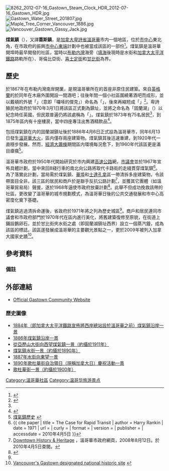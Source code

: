[[File:8262_2012-07-16_Gastown_Steam_Clock_HDR_2012-07-16_Gastown_HDR.jpg|thumb]]
[[File:Gastown_Water_Street_201807.jpg|thumb]]
[[File:Maple_Tree_Corner_Vancouver_1886.jpg|thumb]]
[[File:Vancouver_Gastown_Gassy_Jack.jpg|thumb]]

'''煤氣鎮'''{{noteTag|name=中文名|1=溫哥華市政府的官方中文文件中以「煤氣鎮」作為「Gastown」的中文譯名[http://vancouver.ca/commsvcs/planning/chinatown/pdfs/ChinatownCommunityPlanBackgrounder2009-CH.pdf][http://vancouver.ca/commsvcs/planning/corejobs/pdf/research/newsletter4chinese.pdf]，本文遂以此為準。}}（{{lang-en|Gastown}}），又譯'''蓋斯鎮'''，是[[加拿大|加拿大]][[卑詩省|卑詩省]][[溫哥華|溫哥華]]市内一個地區，位於[[溫哥華市中心|市中心]]東北角，在市政府的振興[[溫哥華市中心東端|市中心東端]]計劃中也被當成該區的一部份<ref>{{Cite web |url=http://vancouver.ca/commsvcs/planning/dtes/pdf/DTESDirectionsbackgrounder.pdf |title=10 Years of Downtown Eastside Revitalization: A Backgrounder |access-date=2010-08-24 |archive-date=2010-12-26 |archive-url=https://web.archive.org/web/20101226125054/http://vancouver.ca/commsvcs/planning/dtes/pdf/DTESDirectionsbackgrounder.pdf |dead-url=no }}</ref>。煤氣鎮是溫哥華開埠時最早開發的社區，當時以[[布勒内灣|布勒内灣]]海旁（[[填海|填海]]後現時是水街和[[加拿大太平洋鐵路|加拿大太平洋鐵路]]路軌所在）、哥倫比亞街、[[喜士定街|喜士定街]]和[[甘比街|甘比街]]為界。

==歷史==
{{le|喜士定木廠|Hastings Mill}}於1867年在布勒内灣南岸開業，是現溫哥華所在的首座非原住民建築。來自[[英格蘭|英格蘭]]的{{link-en|傑克·戴頓|John Deighton}}於同年在木廠外圍開設一間酒吧；往後年間一個小社區圍繞著酒吧而成形，並以戴頓的外號「{{lang|en|Gassy Jack}}」（意即「囉嗦的傑克」）命名為「{{lang|en|Gassy's Town}}」，後來再縮短成「{{lang|en|Gastown}}」<ref name="Snyders">{{Cite book| last = Snyders  | first = Tom  | authorlink =   | coauthors = O'Rourke, Jennifer | title = Namely Vancouver: A Hidden History of Vancouver Place Names  | publisher = Arsenal Pulp Press  | date = 2002  | location =   | pages = 111  | url =   | doi =   | id =   | isbn = 9781551520773}}</ref>。卑詩殖民地政府於1870年3月1日將該區正式劃為鎮址，並將之命名為「固蘭湖」（{{lang|en|Granville}}）以紀念時任英國{{link-en|殖民地大臣|Secretary of State for the Colonies}}{{link-en|固蘭湖·李維森-高爾，第二代固蘭湖伯爵|Granville Leveson-Gower, 2nd Earl Granville|固蘭湖伯爵}}，但民眾普遍仍將該處稱為「{{lang|en|Gastown}}」。煤氣鎮於1873年有75名居民<ref name="Snyders"/>，到1875年區内有十座樓房，當中四座專注出售酒精飲品<ref>{{Cite book| last = McDonald | first = Robert A. J. | authorlink =   | coauthors =  | title = Making Vancouver: class, status, and social boundaries, 1863-1913 | publisher = UBC Press  | date = 1996  | location =   | pages = [https://archive.org/details/makingvancouverc0000mcdo/page/13 13]  | url =https://archive.org/details/makingvancouverc0000mcdo| doi =   | id =   | isbn = 9780774805551}}</ref>。

包括煤氣鎮在内的固蘭湖鎮址後於1886年4月6日正式設為溫哥華市，同年6月13日發生[[溫哥華大火|溫哥華大火]]，區内僅存兩座建築物。煤氣鎮其後迅速重建，到1920年代一直穩步發展。然而，[[經濟大蕭條|經濟大蕭條]]期間區内環境每況愈下，到1960年代該區更是滿目瘡痍<ref>[http://www.gastown.org/history/index.html 煤氣鎮歷史] {{webarchive|url=https://web.archive.org/web/20091125034053/http://www.gastown.org/history/index.html |date=2009-11-25 }}</ref>。

溫哥華市政府於1950年代開始研究於市内興建[[高速公路|高速公路]]網，[[溫哥華市議會|市議會]]並於1967年宣佈具體計劃，當中來回8綫行車的南北向公路將取代卡路街的走綫貫穿煤氣鎮<ref>{{ cite paper
| title = The Case for Rapid Transit
| author = Harry Rankin
| date = 1971
| url = 
| curly = 
| format = 
| version = 
| publisher = 
| accessdate = 2010年4月5日
}}</ref>。為了落實此計劃，當局需於煤氣鎮、[[溫哥華華埠|華埠]]和[[士達孔拿|士達孔拿]]區一帶清拆多座建築物，令該帶面目全非。該三區的居民和商戶於是聯手反抗公路計劃<ref name="COVHist">[http://vancouver.ca/community_profiles/downtown/history.htm Downtown History & Heritage] {{Wayback|url=http://vancouver.ca/community_profiles/downtown/history.htm |date=20110810210155 }}，溫哥華市政府網頁，2008年8月12日。於2010年4月5日查閱。</ref>，並獲其它團體（如溫哥華貿易局）聲援，遂於1968年逼使市政府放棄計劃<ref name="Yee">{{cite book
  | last = Yee
  | first = Paul
  | authorlink = 
  | title = ''Saltwater City: An Illustrated History of the Chinese in Vancouver''
  | publisher = Douglas & McIntyre Ltd.
  | series = 
  | year = 2006
  | doi = 
  | isbn = 155365174X
  | pages = 第148-151頁 }}
</ref>。此舉不但成功挽救該帶的社區，更改變了溫哥華的城市規劃模式，為溫哥華日後的公共交通發展和市中心高密度化奠下基礎。

煤氣鎮逃過清拆命運後，省政府於1971年將之列為歷史城區<ref name="COVHist"/>。商戶和居民連同市議會和市政府部門於1970年代在區内進行美化，將舊建築復修至原貌，在街道上鋪設鵝卵石，並於甘比街夾水街之處（即固蘭湖鎮址西界）設立一個蒸汽鐘，成為該區的標誌。該區遂發展成溫哥華的主要觀光景點之一，更於2009年被列入加拿大國家史蹟<ref>[http://www.vancouversun.com/travel/Vancouver+Gastown+designated+national+historic+site/1789744/story.html Vancouver's Gastown designated national historic site] {{webarchive|url=https://web.archive.org/web/20090717042252/http://www.vancouversun.com/travel/Vancouver+Gastown+designated+national+historic+site/1789744/story.html |date=2009-07-17 }}</ref>。

==參考資料==
{{reflist|2}}

===備註===
<div class="references-small">
{{NoteFoot}}
</div>

==外部連結==
{{commonscat|Gastown}}
* [http://www.gastown.org Official Gastown Community Website] {{Wayback|url=http://www.gastown.org/ |date=20040525230354 }}

===歷史圖像===
* [http://webarchive.loc.gov/all/20061023042500/http://www.bcarchives.gov.bc.ca/cgi-bin/www2i/.visual/img_med/dir_100/a_01009.gif 1884年（即加拿大太平洋鐵路宣佈將西岸總站設於溫哥華之前）煤氣鎮沿岸一景]
* [http://webarchive.loc.gov/all/20061023042529/http://www.bcarchives.gov.bc.ca/cgi-bin/www2i/.visual/img_med/dir_68/a_03274.gif 1886年煤氣鎮沿岸一景]
* [http://webarchive.loc.gov/all/20061023042453/http://www.bcarchives.gov.bc.ca/cgi-bin/www2i/.visual/img_med/dir_83/g_06818.gif 從亞歷山大街向西望煤氣鎮一景（約攝於1911年）]
* [http://webarchive.loc.gov/all/20061023042507/http://www.bcarchives.gov.bc.ca/cgi-bin/www2i/.visual/img_med/dir_75/c_09597.gif 煤氣鎮水街一景（約攝於1890年）]
* [http://webarchive.loc.gov/all/20061023042514/http://www.bcarchives.gov.bc.ca/cgi-bin/www2i/.visual/img_med/dir_100/a_00408.gif 1887年水街向東望一景]
* [http://webarchive.loc.gov/all/20061023042521/http://www.bcarchives.gov.bc.ca/cgi-bin/www2i/.visual/img_med/dir_72/b_05081.gif 1890年歌杜華街自治領日（現稱加拿大日）慶祝活動一景]
* [http://webarchive.loc.gov/all/20061023042536/http://www.bcarchives.gov.bc.ca/cgi-bin/www2i/.visual/img_med/dir_100/a_00532.gif 歌杜華街一景（約攝於1900年）]

{{coord|49.284688|-123.110953|type:landmark_region:CA-BC|display=title}}

[[Category:溫哥華社區|Category:溫哥華社區]]
[[Category:温哥华旅游景点|Category:温哥华旅游景点]]